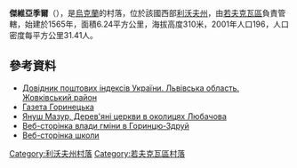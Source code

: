 {{coord|50|12|40|N|23|29|27|E|scale:100000|display=title}}

'''傑維亞季爾'''（{{lang-uk|Дев'ятир}}），是[[烏克蘭|烏克蘭]]的村落，位於該國西部[[利沃夫州|利沃夫州]]，由[[若夫克瓦區|若夫克瓦區]]負責管轄，始建於1565年，面積6.24平方公里，海拔高度310米，2001年人口196，人口密度每平方公里31.41人。

==參考資料==
*[http://www.uaidx.com/13/280/index Довідник поштових індексів України. Львівська область. Жовківський район] {{Wayback|url=http://www.uaidx.com/13/280/index |date=20161003171007 }}
* [https://web.archive.org/web/20080703162027/http://www.gerp.horyniec.net/content/view/124/26/ Газета Горинецька]
* [https://web.archive.org/web/20090129225044/http://roztocze.horyniec.net/Roztocze/cerkwie/cerkwie_roztocze.htm Януш Мазур, Дерев'яні церкви в околицях Любачова]
* [https://web.archive.org/web/20160305062232/http://www.ughoryniec.iap.pl/?id=50191&location=f&msg=1&lang_id=PL Веб-сторінка влади гміни в Горинцю-Здруй]
* [http://devyatir.webnode.com.ua/ Веб-сторінка школи] {{Wayback|url=http://devyatir.webnode.com.ua/ |date=20200806222745 }}

{{DEFAULTSORT:Дев'ятир}}
[[Category:利沃夫州村落|Category:利沃夫州村落]]
[[Category:若夫克瓦區村落|Category:若夫克瓦區村落]]


{{Lviv-geo-stub}}